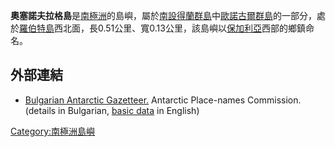 {{coord|62|20|54.6|S|59|40|25|W|display=title}}

'''奧塞諾夫拉格島'''是[[南極洲|南極洲]]的島嶼，屬於[[南設得蘭群島|南設得蘭群島]]中[[歐諾古爾群島|歐諾古爾群島]]的一部分，處於[[羅伯特島|羅伯特島]]西北面，長0.51公里、寬0.13公里，該島嶼以[[保加利亞|保加利亞]]西部的鄉鎮命名。

==外部連結==
* [http://apcbg.org/gazet-bg.doc Bulgarian Antarctic Gazetteer.]{{Wayback|url=http://apcbg.org/gazet-bg.doc |date=20160206203828 }} Antarctic Place-names Commission. (details in Bulgarian, [http://apcbg.org/gazet.htm basic data]{{Wayback|url=http://apcbg.org/gazet.htm |date=20160304071225 }} in English)

{{南设得兰群岛}}

{{Antarctica-geo-stub}}

[[Category:南極洲島嶼|Category:南極洲島嶼]]